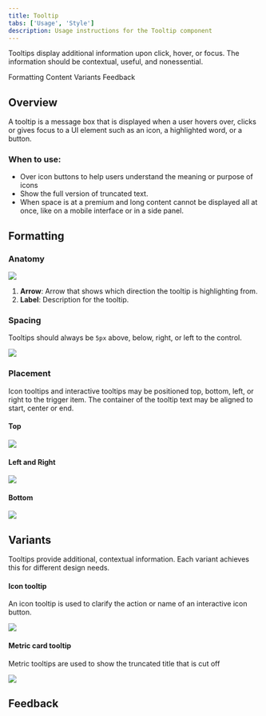 ```yaml
---
title: Tooltip
tabs: ['Usage', 'Style']
description: Usage instructions for the Tooltip component
---
```


<PageDescription>

Tooltips display additional information upon click, hover, or focus. The information should be contextual, useful, and nonessential.

</PageDescription>

<AnchorLinks>

<AnchorLink>Formatting</AnchorLink>
<AnchorLink>Content</AnchorLink>
<AnchorLink>Variants</AnchorLink>
<AnchorLink>Feedback</AnchorLink>

</AnchorLinks>

## Overview

A tooltip is a message box that is displayed when a user hovers over, clicks or gives focus to a UI element such as an icon, a highlighted word, or a button.

### When to use:

- Over icon buttons to help users understand the meaning or purpose of icons
- Show the full version of truncated text.
- When space is at a premium and long content cannot be displayed all at once,
  like on a mobile interface or in a side panel.

## Formatting

### Anatomy

<Row>
<Column colLg={8}>

<img src="https://res.cloudinary.com/dgcfg5cwe/image/upload/v1644889353/tooltip-anatomy_raw7z4.svg" class="center"></img>

</Column>
</Row>

1. **Arrow**: Arrow that shows which direction the tooltip is highlighting from.
2. **Label**: Description for the tooltip.

### Spacing

Tooltips should always be ```5px``` above, below, right, or left to the control.

<Row>
<Column colLg={8}>

<img src="https://res.cloudinary.com/dgcfg5cwe/image/upload/v1644887441/tooltip-spacing_beprgg.svg" class="center"></img>

</Column>
</Row>

### Placement

Icon tooltips and interactive tooltips may be positioned top, bottom, left, or right to the trigger item. The container of the tooltip text may be aligned to start, center or end.

#### Top

<Row>
<Column colLg={8}>

<img src="https://res.cloudinary.com/dgcfg5cwe/image/upload/v1644889198/tooltip-top_farptu.svg" class="center"></img>

</Column>
</Row>

#### Left and Right

<Row>
<Column colLg={8}>

<img src="https://res.cloudinary.com/dgcfg5cwe/image/upload/v1644889043/tooltip-left-right_swecxd.svg" class="center"></img>

</Column>
</Row>


#### Bottom

<Row>
<Column colLg={8}>

<img src="https://res.cloudinary.com/dgcfg5cwe/image/upload/v1644889205/tooltip-bottom_poy9zh.svg" class="center"></img>

</Column>
</Row>

## Variants

Tooltips provide additional, contextual information. Each variant achieves this for different design needs.

#### Icon tooltip

An icon tooltip is used to clarify the action or name of an interactive icon button.

<Row>
<Column colLg={8}>

<img src="https://res.cloudinary.com/dgcfg5cwe/image/upload/v1643865245/tooltip-1_umtmq0.svg" class="center"></img>

</Column>
</Row>


#### Metric card tooltip

Metric tooltips are used to show the truncated title that is cut off

<Row>
<Column colLg={8}>

<img src="https://res.cloudinary.com/dgcfg5cwe/image/upload/v1644889282/tooltip-metric_cwqbyy.svg" class="center"></img>

</Column>
</Row>

## Feedback

<FeedbackOverview />